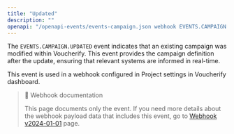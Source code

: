 ```yaml
---
title: "Updated"
description: ""
openapi: "/openapi-events/events-campaign.json webhook EVENTS.CAMPAIGN.UPDATED"
---
```


The `EVENTS.CAMPAIGN.UPDATED` event indicates that an existing campaign was modified within Voucherify. This event provides the campaign definition after the update, ensuring that relevant systems are informed in real-time.

This event is used in a webhook configured in Project settings in Voucherify dashboard.

> 📘 Webhook documentation
>
> This page documents only the event. If you need more details about the webhook payload data that includes this event, go to [Webhook v2024-01-01](/api-reference/introduction-to-webhooks "Introduction to webhooks v2024-01-01") page.